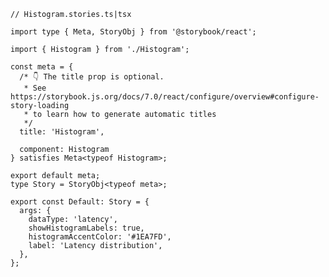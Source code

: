```tsx
// Histogram.stories.ts|tsx

import type { Meta, StoryObj } from '@storybook/react';

import { Histogram } from './Histogram';

const meta = {
  /* 👇 The title prop is optional.
   * See https://storybook.js.org/docs/7.0/react/configure/overview#configure-story-loading
   * to learn how to generate automatic titles
   */
  title: 'Histogram',

  component: Histogram
} satisfies Meta<typeof Histogram>;

export default meta;
type Story = StoryObj<typeof meta>;

export const Default: Story = {
  args: {
    dataType: 'latency',
    showHistogramLabels: true,
    histogramAccentColor: '#1EA7FD',
    label: 'Latency distribution',
  },
};
```
